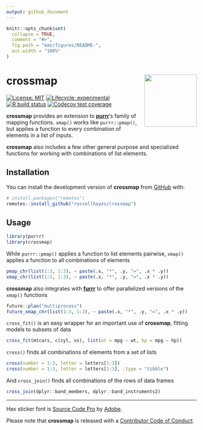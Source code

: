 ```yaml
---
output: github_document
---
```


<!-- README.md is generated from README.Rmd. Please edit that file -->

```r
knitr::opts_chunk$set(
  collapse = TRUE,
  comment = "#>",
  fig.path = "man/figures/README-",
  out.width = "100%"
)
```

# crossmap <img src="man/figures/logo.png?raw=TRUE" align="right" height="138" />

<!-- badges: start -->
[![License: MIT](https://img.shields.io/badge/license-MIT-blueviolet.svg)](https://opensource.org/licenses/MIT)
[![Lifecycle: experimental](https://img.shields.io/badge/lifecycle-experimental-orange.svg)](https://www.tidyverse.org/lifecycle/#experimental)
[![R build status](https://github.com/rossellhayes/crossmap/workflows/R-CMD-check/badge.svg)](https://github.com/rossellhayes/crossmap/actions)
[![Codecov test coverage](https://codecov.io/gh/rossellhayes/crossmap/branch/master/graph/badge.svg)](https://codecov.io/gh/rossellhayes/crossmap?branch=master)
<!-- badges: end -->

**crossmap** provides an extension to [**purrr**](https://github.com/tidyverse/purrr)'s family of mapping functions.
`xmap()` works like `purrr::pmap()`, but applies a function to every combination of elements in a list of inputs.

**crossmap** also includes a few other general purpose and specialized  functions for working with combinations of list elements.

## Installation

You can install the development version of **crossmap** from [GitHub](https://github.com/rossellhayes/fauxnaif) with:

```r
# install.packages("remotes")
remotes::install_github("rossellhayes/crossmap")
```

## Usage

```r
library(purrr)
library(crossmap)
```

While `purrr::pmap()` applies a function to list elements pairwise, `xmap()` applies a function to all combinations of elements

```r
pmap_chr(list(1:3, 1:3), ~ paste(.x, "*", .y, "=", .x * .y))
xmap_chr(list(1:3, 1:3), ~ paste(.x, "*", .y, "=", .x * .y))
```

**crossmap** also integrates with [**furrr**](https://github.com/DavisVaughan/furrr) to offer parallelized versions of the `xmap()` functions

```r
future::plan("multiprocess")
future_xmap_chr(list(1:3, 1:3), ~ paste(.x, "*", .y, "=", .x * .y))
```

`cross_fit()` is an easy wrapper for an important use of **crossmap**, fitting models to subsets of data

```r
cross_fit(mtcars, c(cyl, vs), list(wt = mpg ~ wt, hp = mpg ~ hp))
```

`cross()` finds all combinations of elements from a set of lists

```r
cross(number = 1:3, letter = letters[1:3])
cross(number = 1:3, letter = letters[1:3], .type = "tibble")
```

And `cross_join()` finds all combinations of the rows of data frames

```r
cross_join(dplyr::band_members, dplyr::band_instruments2)
```

---

Hex sticker font is
[Source Code Pro](https://github.com/adobe-fonts/source-code-pro) by
[Adobe](https://adobe.com).

Please note that **crossmap** is released with a
[Contributor Code of Conduct](https://www.contributor-covenant.org/version/2/0/code_of_conduct/).
